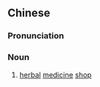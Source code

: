 {{also|药铺}}
==Chinese==
{{zh-forms|s=药铺}}

===Pronunciation===
{{zh-pron
|m=yàopù
|c=joek6 pou3
|mn=qz,xm,zz:io̍h-phò͘
|cat=n
}}

===Noun===
{{zh-noun}}

# [[herbal]] [[medicine]] [[shop]]